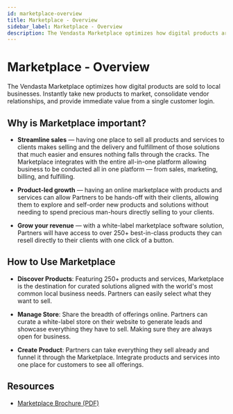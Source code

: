 ```yaml
---
id: marketplace-overview
title: Marketplace - Overview
sidebar_label: Marketplace - Overview
description: The Vendasta Marketplace optimizes how digital products are sold to local businesses.
---
```


# Marketplace - Overview

The Vendasta Marketplace optimizes how digital products are sold to local businesses. Instantly take new products to market, consolidate vendor relationships, and provide immediate value from a single customer login.

## Why is Marketplace important?

- **Streamline sales** — having one place to sell all products and services to clients makes selling and the delivery and fulfillment of those solutions that much easier and ensures nothing falls through the cracks. The Marketplace integrates with the entire all-in-one platform allowing business to be conducted all in one platform — from sales, marketing, billing, and fulfilling.

- **Product-led growth** — having an online marketplace with products and services can allow Partners to be hands-off with their clients, allowing them to explore and self-order new products and solutions without needing to spend precious man-hours directly selling to your clients.

- **Grow your revenue** — with a white-label marketplace software solution, Partners will have access to over 250+ best-in-class products they can resell directly to their clients with one click of a button.

## How to Use Marketplace

- **Discover Products**: Featuring 250+ products and services, Marketplace is the destination for curated solutions aligned with the world's most common local business needs. Partners can easily select what they want to sell.

- **Manage Store**: Share the breadth of offerings online. Partners can curate a white-label store on their website to generate leads and showcase everything they have to sell. Making sure they are always open for business.

- **Create Product**: Partners can take everything they sell already and funnel it through the Marketplace. Integrate products and services into one place for customers to see all offerings.

## Resources

- [Marketplace Brochure (PDF)](/img/marketplace/Marketplace_Brochure.pdf)